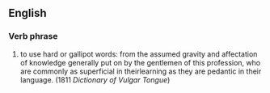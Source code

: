 ==English==
===Verb phrase===
# {{idiom}} {{vulgar}} to use hard or gallipot words: from the assumed gravity and affectation of knowledge generally put on by the gentlemen of this profession, who are commonly as superficial in theirlearning as they are pedantic in their language. (1811 ''Dictionary of Vulgar Tongue'')